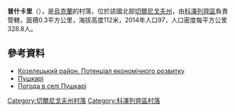 {{coord|50|55|51|N|31|2|52|E|scale:100000|display=title}}

'''普什卡里'''（{{lang-uk|Пушкарі}}），是[[烏克蘭|烏克蘭]]的村落，位於該國北部[[切爾尼戈夫州|切爾尼戈夫州]]，由[[科澤列齊區|科澤列齊區]]負責管轄，面積0.3平方公里，海拔高度112米，2014年人口97，人口密度每平方公里328.8人。

==參考資料==
*[http://cg.gov.ua/web_docs/1/2014/03/docs/KOZELETS.PDF Козелецький район. Потенціал економічного розвитку] {{Wayback|url=http://cg.gov.ua/web_docs/1/2014/03/docs/KOZELETS.PDF |date=20151222113731 }}
*[http://w1.c1.rada.gov.ua/pls/z7502/A005?rdat1=22.03.2014&rf7571=40168 Пушкарі]{{dead link|date=2018年3月 |bot=InternetArchiveBot |fix-attempted=yes }}
* [http://weather.in.ua/ua/chernigovskaja/21893 Погода в селі Пушкарі] {{Wayback|url=http://weather.in.ua/ua/chernigovskaja/21893 |date=20111220104909 }}

[[Category:切爾尼戈夫州村落|Category:切爾尼戈夫州村落]]
[[Category:科澤列齊區村落|Category:科澤列齊區村落]]


{{Chernihiv-geo-stub}}